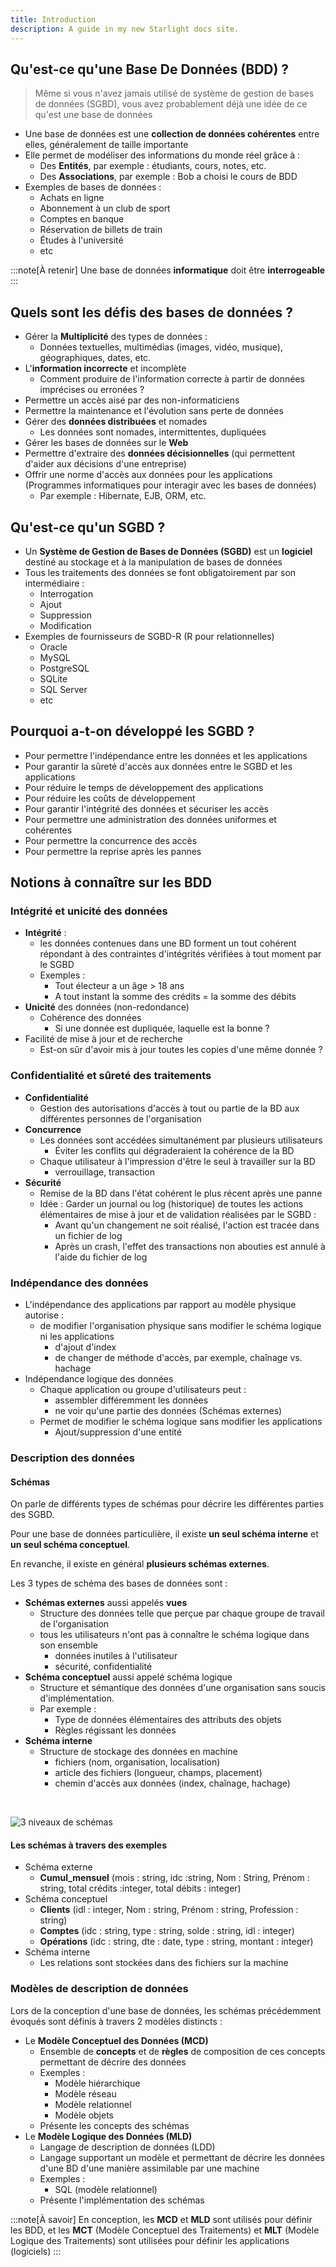 ```yaml
---
title: Introduction
description: A guide in my new Starlight docs site.
---
```




<Slide>

## Qu'est-ce qu'une Base De Données (BDD) ?

> Même si vous n'avez jamais utilisé de système de gestion de bases de données (SGBD), vous avez probablement déjà une idée de ce qu'est une base de données 

</Slide>
<Slide>

- Une base de données est une **collection de données cohérentes** entre elles, généralement de taille importante
- Elle permet de modéliser des informations du monde réel grâce à :
  - Des **Entités**, par exemple : étudiants, cours, notes, etc.
  - Des **Associations**, par exemple : Bob a choisi le cours de BDD
- Exemples de bases de données :
  - Achats en ligne
  - Abonnement à un club de sport
  - Comptes en banque
  - Réservation de billets de train
  - Études à l'université
  - etc

</Slide>
<Slide>

:::note[À retenir]
Une base de données **informatique** doit être **interrogeable**
:::

</Slide>

## Quels sont les défis des bases de données ?

- Gérer la **Multiplicité** des types de données :
  - Données textuelles, multimédias (images, vidéo, musique), géographiques, dates, etc.
- L'**information incorrecte** et incomplète
  - Comment produire de l'information correcte à partir de données imprécises ou erronées ?
- Permettre un accès aisé par des non-informaticiens
- Permettre la maintenance et l'évolution sans perte de données
- Gérer des  **données distribuées** et nomades
  - Les données sont nomades, intermittentes, dupliquées
- Gérer les bases de données sur le **Web**
- Permettre d'extraire des **données décisionnelles** (qui permettent d'aider aux décisions d'une entreprise)
- Offrir une norme d'accès aux données pour les applications (Programmes informatiques pour interagir avec les bases de données)
  - Par exemple : Hibernate, EJB, ORM, etc.

## Qu'est-ce qu'un SGBD ?

- Un **Système de Gestion de Bases de Données (SGBD)** est un **logiciel** destiné au stockage et à la manipulation de bases de données
- Tous les traitements des données se font obligatoirement par son intermédiaire :
  - Interrogation
  - Ajout
  - Suppression
  - Modification
- Exemples de fournisseurs de SGBD-R (R pour relationnelles)
  - Oracle
  - MySQL
  - PostgreSQL
  - SQLite
  - SQL Server
  - etc

## Pourquoi a-t-on développé les SGBD ?

- Pour permettre l'indépendance entre les données et les applications
- Pour garantir la sûreté d'accès aux données entre le SGBD et les applications
- Pour réduire le temps de développement des applications
- Pour réduire les coûts de développement
- Pour garantir l'intégrité des données et sécuriser les accès
- Pour permettre une administration des données uniformes et cohérentes
- Pour permettre la concurrence des accès
- Pour permettre la reprise après les pannes

## Notions à connaître sur les BDD

### Intégrité et unicité des données

- **Intégrité** :
  - les données contenues dans une BD forment un tout cohérent répondant à des contraintes d'intégrités vérifiées à tout moment par le SGBD
  - Exemples :
    - Tout électeur a un âge > 18 ans
    - A tout instant la somme des crédits = la somme des débits
- **Unicité** des données (non-redondance)
  - Cohérence des données
    - Si une donnée est dupliquée, laquelle est la bonne ?
- Facilité de mise à jour et de recherche
  - Est-on sûr d'avoir mis à jour toutes les copies d'une même donnée ?

### Confidentialité et sûreté des traitements

- **Confidentialité**
  - Gestion des autorisations d'accès à tout ou partie de la BD aux différentes personnes de l'organisation
- **Concurrence**
  - Les données sont accédées simultanément par plusieurs utilisateurs
    - Éviter les conflits qui dégraderaient la cohérence de la BD
  - Chaque utilisateur à l'impression d'être le seul à travailler sur la BD
    - verrouillage, transaction
- **Sécurité**
  - Remise de la BD dans l'état cohérent le plus récent après une panne
  - Idée : Garder un journal ou log (historique) de toutes les actions élémentaires de mise à jour et de validation réalisées par le SGBD :
    - Avant qu'un changement ne soit réalisé, l'action est tracée dans un fichier de log
    - Après un crash, l'effet des transactions non abouties est annulé à l'aide du fichier de log

### Indépendance des données

- L'indépendance des applications par rapport au modèle physique autorise :
  - de modifier l'organisation physique sans modifier le schéma logique ni les applications
    - d'ajout d'index
    - de changer de méthode d'accès, par exemple, chaînage vs. hachage
- Indépendance logique des données
  - Chaque application ou groupe d'utilisateurs peut :
    - assembler différemment les données
    - ne voir qu'une partie des données (Schémas externes)
  - Permet de modifier le schéma logique sans modifier les applications
    - Ajout/suppression d'une entité

### Description des données

#### Schémas

On parle de différents types de schémas pour décrire les différentes parties des SGBD.

Pour une base de données particulière, il existe **un seul schéma interne** et **un seul schéma conceptuel**. 

En revanche, il existe en général **plusieurs schémas externes**.

Les 3 types de schéma des bases de données sont :

- **Schémas externes** aussi appelés **vues**
  - Structure des données telle que perçue par chaque groupe de travail de l'organisation
  - tous les utilisateurs n'ont pas à connaître le schéma logique dans son ensemble
    - données inutiles à l'utilisateur
    - sécurité, confidentialité
- **Schéma conceptuel** aussi appelé schéma logique
  - Structure et sémantique des données d'une organisation sans soucis d'implémentation.
  - Par exemple :
    - Type de données élémentaires des attributs des objets
    - Règles régissant les données
- **Schéma interne**
  - Structure de stockage des données en machine
    - fichiers (nom, organisation, localisation)
    - article des fichiers (longueur, champs, placement)
    - chemin d'accès aux données (index, chaînage, hachage)

<br/>

![3 niveaux de schémas](01-introduction-01-3-niveaux-de-schemas.jpg)


#### Les schémas à travers des exemples

- Schéma externe
  - **Cumul_mensuel** (mois : string, idc :string, Nom : String, Prénom : string, total crédits :integer, total débits : integer)
- Schéma conceptuel
  - **Clients** (idl : integer, Nom : string, Prénom : string, Profession : string)
  - **Comptes** (idc : string, type : string, solde : string, idl : integer)
  - **Opérations** (idc : string, dte : date, type : string, montant : integer)
- Schéma interne
  - Les relations sont stockées dans des fichiers sur la machine

### Modèles de description de données

Lors de la conception d'une base de données, les schémas précédemment évoqués sont définis à travers 2 modèles distincts :

* Le **Modèle Conceptuel des Données (MCD)**
    * Ensemble de **concepts** et de **règles** de composition de ces concepts permettant de décrire des données
    * Exemples :
        * Modèle hiérarchique
        * Modèle réseau
        * Modèle relationnel
        * Modèle objets
    * Présente les concepts des schémas
* Le **Modèle Logique des Données (MLD)**
    * Langage de description de données (LDD)
    * Langage supportant un modèle et permettant de décrire les données d'une BD d'une manière assimilable par une machine
    * Exemples :
        * SQL (modèle relationnel)
    * Présente l'implémentation des schémas

:::note[À savoir]
En conception, les **MCD** et **MLD** sont utilisés pour définir les BDD, et les **MCT** (Modèle Conceptuel des Traitements) et **MLT** (Modèle Logique des Traitements) sont utilisées pour définir les applications (logiciels)
:::
